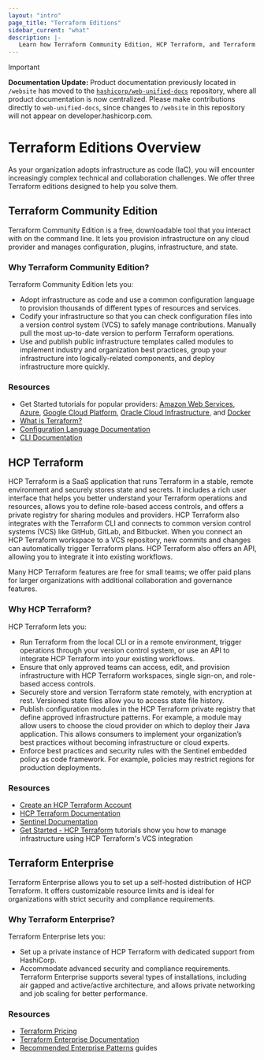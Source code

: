 ```yaml
---
layout: "intro"
page_title: "Terraform Editions"
sidebar_current: "what"
description: |-
   Learn how Terraform Community Edition, HCP Terraform, and Terraform Enterprise solve increasingly complex infrastructure and collaboration challenges.
---
```


> [!IMPORTANT]  
> **Documentation Update:** Product documentation previously located in `/website` has moved to the [`hashicorp/web-unified-docs`](https://github.com/hashicorp/web-unified-docs) repository, where all product documentation is now centralized. Please make contributions directly to `web-unified-docs`, since changes to `/website` in this repository will not appear on developer.hashicorp.com.

# Terraform Editions Overview

As your organization adopts infrastructure as code (IaC), you will encounter increasingly complex technical and collaboration challenges. We offer three Terraform editions designed to help you solve them.

## Terraform Community Edition

Terraform Community Edition is a free, downloadable tool that you interact with on the command line. It lets you provision infrastructure on any cloud provider and manages configuration, plugins, infrastructure, and state.

###  Why Terraform Community Edition?

Terraform Community Edition lets you:

- Adopt infrastructure as code and use a common configuration language to provision thousands of different types of resources and services.
- Codify your infrastructure so that you can check configuration files into a version control system (VCS) to safely manage contributions. Manually pull the most up-to-date version to perform Terraform operations.
- Use and publish public infrastructure templates called modules to implement industry and organization best practices, group your infrastructure into logically-related components, and deploy infrastructure more quickly.


### Resources

- Get Started tutorials for popular providers: [Amazon Web Services](/terraform/tutorials/aws-get-started), [Azure](/terraform/tutorials/azure-get-started), [Google Cloud Platform](/terraform/tutorials/gcp-get-started), [Oracle Cloud Infrastructure](/terraform/tutorials/oci-get-started), and [Docker](/terraform/tutorials/docker-get-started)
- [What is Terraform?](/terraform/intro)
- [Configuration Language Documentation](/terraform/language)
- [CLI Documentation](/terraform/cli)

## HCP Terraform

HCP Terraform is a SaaS application that runs Terraform in a stable, remote environment and securely stores state and secrets. It includes a rich user interface that helps you better understand your Terraform operations and resources, allows you to define role-based access controls, and offers a private registry for sharing modules and providers. HCP Terraform also integrates with the Terraform CLI and connects to common version control systems (VCS) like GitHub, GitLab, and Bitbucket. When you connect an HCP Terraform workspace to a VCS repository, new commits and changes can automatically trigger Terraform plans. HCP Terraform also offers an API, allowing you to integrate it into existing workflows.

Many HCP Terraform features are free for small teams; we offer paid plans for larger organizations with additional collaboration and governance features.

###  Why HCP Terraform?

HCP Terraform lets you:

- Run Terraform from the local CLI or in a remote environment, trigger operations through your version control system, or use an API to integrate HCP Terraform into your existing workflows.
- Ensure that only approved teams can access, edit, and provision infrastructure with HCP Terraform workspaces, single sign-on, and role-based access controls.
- Securely store and version Terraform state remotely, with encryption at rest. Versioned state files allow you to access state file history.
- Publish configuration modules in the HCP Terraform private registry that define approved infrastructure patterns. For example, a module may allow users to choose the cloud provider on which to deploy their Java application. This allows consumers to implement your organization’s best practices without becoming infrastructure or cloud experts.
- Enforce best practices and security rules with the Sentinel embedded policy as code framework. For example, policies may restrict regions for production deployments.

### Resources

- [Create an HCP Terraform Account](https://app.terraform.io/public/signup/account)
- [HCP Terraform Documentation](/terraform/cloud-docs)
- [Sentinel Documentation](/terraform/cloud-docs/policy-enforcement)
- [Get Started - HCP Terraform](/terraform/tutorials/cloud-get-started) tutorials show you how to manage infrastructure using HCP Terraform's VCS integration

## Terraform Enterprise

Terraform Enterprise allows you to set up a self-hosted distribution of HCP Terraform. It offers customizable resource limits and is ideal for organizations with strict security and compliance requirements.

###  Why Terraform Enterprise?

Terraform Enterprise lets you:

- Set up a private instance of HCP Terraform with dedicated support from HashiCorp.
- Accommodate advanced security and compliance requirements. Terraform Enterprise supports several types of installations, including air gapped and active/active architecture, and allows private networking and job scaling for better performance.

### Resources
- [Terraform Pricing](https://www.hashicorp.com/products/terraform/pricing)
- [Terraform Enterprise Documentation](/terraform/enterprise)
- [Recommended Enterprise Patterns](/terraform/tutorials/recommended-patterns) guides
